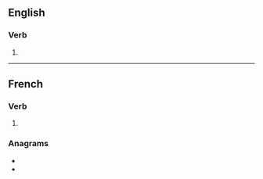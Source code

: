 {{also|satirisés}}

==English==

===Verb===
{{head|en|verb form}}

# {{en-third-person singular of|satirise}}

----

==French==

===Verb===
{{head|fr|verb form}}

# {{inflection of|fr|satiriser||2|s|pres|ind//sub}}

===Anagrams===
* {{l|fr|résistais}}
* {{l|fr|tisserais}}